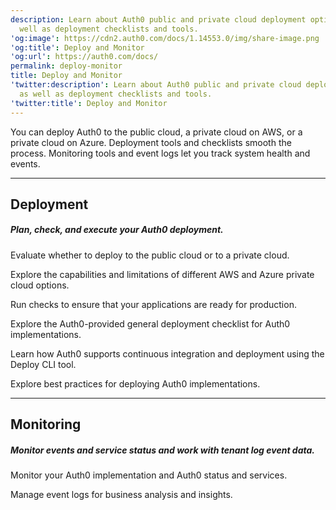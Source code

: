 ```yaml
---
description: Learn about Auth0 public and private cloud deployment options, as
  well as deployment checklists and tools.
'og:image': https://cdn2.auth0.com/docs/1.14553.0/img/share-image.png
'og:title': Deploy and Monitor
'og:url': https://auth0.com/docs/
permalink: deploy-monitor
title: Deploy and Monitor
'twitter:description': Learn about Auth0 public and private cloud deployment options,
  as well as deployment checklists and tools.
'twitter:title': Deploy and Monitor
---
```


<AuthDocsPipeline activeId="deploy"/>

You can deploy Auth0 to the public cloud, a private cloud on AWS, or a private cloud on Azure. Deployment tools and checklists smooth the process. Monitoring tools and event logs let you track system health and events.

---

## Deployment

##### Plan, check, and execute your Auth0 deployment.

<Card title="Deployment Options" href="/docs/deploy-monitor/deployment-options">

Evaluate whether to deploy to the public cloud or to a private cloud.

</Card><Card title="Private Cloud Deployments" href="/docs/deploy-monitor/deploy-private-cloud">

Explore the capabilities and limitations of different AWS and Azure private cloud options.

</Card><Card title="Pre-Deployment Checks" href="/docs/deploy-monitor/pre-deployment-checks">

Run checks to ensure that your applications are ready for production.

</Card><Card title="Deployment Checklist" href="/docs/deploy-monitor/deploy-checklist">

Explore the Auth0-provided general deployment checklist for Auth0 implementations.

</Card><Card title="Deploy CLI Tool" href="/docs/deploy-monitor/deploy-cli-tool">

Learn how Auth0 supports continuous integration and deployment using the Deploy CLI tool.

</Card><Card title="Deployment Best Practices" href="/docs/deploy-monitor/deployment-best-practices">

Explore best practices for deploying Auth0 implementations.

</Card>

---

## Monitoring

##### Monitor events and service status and work with tenant log event data.

<Card title="Monitor" href="/docs/deploy-monitor/monitor">

Monitor your Auth0 implementation and Auth0 status and services.

</Card><Card title="Logs" href="/docs/deploy-monitor/logs">

Manage event logs for business analysis and insights.

</Card>